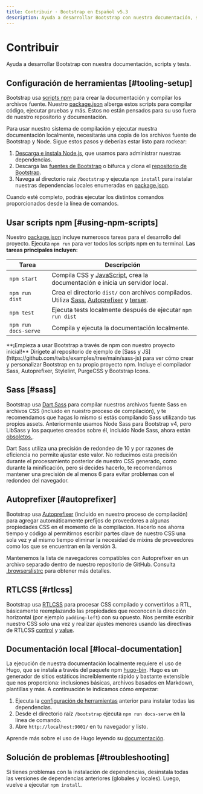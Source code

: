 ```yaml
---
title: Contribuir · Bootstrap en Español v5.3
description: Ayuda a desarrollar Bootstrap con nuestra documentación, scripts y tests.
---
```


# Contribuir

Ayuda a desarrollar Bootstrap con nuestra documentación, scripts y tests.

<MainBanner />

## Configuración de herramientas [#tooling-setup]

Bootstrap usa [scripts npm](https://docs.npmjs.com/misc/scripts/) para crear la documentación y compilar los archivos fuente. Nuestro [package.json](https://github.com/twbs/bootstrap/blob/v5.3.2/package.json) alberga estos scripts para compilar código, ejecutar pruebas y más. Estos no están pensados para su uso fuera de nuestro repositorio y documentación.

Para usar nuestro sistema de compilación y ejecutar nuestra documentación localmente, necesitarás una copia de los archivos fuente de Bootstrap y Node. Sigue estos pasos y deberías estar listo para rockear:

1.  [Descarga e instala Node.js](https://nodejs.org/en/download/), que usamos para administrar nuestras dependencias.
2.  Descarga las [fuentes de Bootstrap](https://github.com/twbs/bootstrap/archive/v5.3.2.zip) o bifurca y clona el [repositorio de Bootstrap](https://github.com/twbs/bootstrap).
3.  Navega al directorio raíz `/bootstrap` y ejecuta `npm install` para instalar nuestras dependencias locales enumeradas en [package.json](https://github.com/twbs/bootstrap/blob/v5.3.2/package.json).

Cuando esté completo, podrás ejecutar los distintos comandos proporcionados desde la línea de comandos.

## Usar scripts npm [#using-npm-scripts]

Nuestro [package.json](https://github.com/twbs/bootstrap/blob/v5.3.2/package.json) incluye numerosos tareas para el desarrollo del proyecto. Ejecuta `npm run` para ver todos los scripts npm en tu terminal. **Las tareas principales incluyen:**

| Tarea | Descripción |
| --- | --- |
| `npm start` | Compila CSS y [JavaScript](https://esdocu.dev/javascript), crea la documentación e inicia un servidor local. |
| `npm run dist` | Crea el directorio `dist/` con archivos compilados. Utiliza [Sass](https://sass-lang.com/), [Autoprefixer](https://github.com/postcss/autoprefixer) y [terser](https://github.com/terser/terser). |
| `npm test` | Ejecuta tests localmente después de ejecutar `npm run dist` |
| `npm run docs-serve` | Compila y ejecuta la documentación localmente. |

<Callout type="info" emoji="">
**¡Empieza a usar Bootstrap a través de npm con nuestro proyecto inicial!** Dirígete al repositorio de ejemplo de [Sass y JS](https://github.com/twbs/examples/tree/main/sass-js) para ver cómo crear y personalizar Bootstrap en tu propio proyecto npm. Incluye el compilador Sass, Autoprefixer, Stylelint, PurgeCSS y Bootstrap Icons.
</Callout>

## Sass [#sass]

Bootstrap usa [Dart Sass](https://sass-lang.com/dart-sass) para compilar nuestros archivos fuente Sass en archivos CSS (incluido en nuestro proceso de compilación), y te recomendamos que hagas lo mismo si estás compilando Sass utilizando tus propios assets. Anteriormente usamos Node Sass para Bootstrap v4, pero LibSass y los paquetes creados sobre él, incluido Node Sass, ahora están [obsoletos.](https://sass-lang.com/blog/libsass-is-deprecated).

Dart Sass utiliza una precisión de redondeo de 10 y por razones de eficiencia no permite ajustar este valor. No reducimos esta precisión durante el procesamiento posterior de nuestro CSS generado, como durante la minificación, pero si decides hacerlo, te recomendamos mantener una precisión de al menos 6 para evitar problemas con el redondeo del navegador.

## Autoprefixer [#autoprefixer]

Bootstrap usa [Autoprefixer](https://github.com/postcss/autoprefixer) (incluido en nuestro proceso de compilación) para agregar automáticamente prefijos de proveedores a algunas propiedades CSS en el momento de la compilación. Hacerlo nos ahorra tiempo y código al permitirnos escribir partes clave de nuestro CSS una sola vez y al mismo tiempo eliminar la necesidad de mixins de proveedores como los que se encuentran en la versión 3.

Mantenemos la lista de navegadores compatibles con Autoprefixer en un archivo separado dentro de nuestro repositorio de GitHub. Consulta [.browserslistrc](https://github.com/twbs/bootstrap/blob/v5.3.2/.browserslistrc) para obtener más detalles.

## RTLCSS [#rtlcss]

Bootstrap usa [RTLCSS](https://rtlcss.com/) para procesar CSS compilado y convertirlos a RTL, básicamente reemplazando las propiedades que reconocen la dirección horizontal (por ejemplo `padding-left`) con su opuesto. Nos permite escribir nuestro CSS solo una vez y realizar ajustes menores usando las directivas de RTLCSS [control](https://rtlcss.com/learn/usage-guide/control-directives/) y [value](https://rtlcss.com/learn/usage-guide/value-directives/).

<ContentSuggestion />

## Documentación local [#local-documentation]

La ejecución de nuestra documentación localmente requiere el uso de Hugo, que se instala a través del paquete npm [hugo-bin](https://www.npmjs.com/package/hugo-bin). Hugo es un generador de sitios estáticos increíblemente rápido y bastante extensible que nos proporciona: inclusiones básicas, archivos basados en Markdown, plantillas y más. A continuación te indicamos cómo empezar:

1.  Ejecuta la [configuración de herramientas](#tooling-setup) anterior para instalar todas las dependencias.
2.  Desde el directorio raíz `/bootstrap` ejecuta `npm run docs-serve` en la línea de comando.
3.  Abre `http://localhost:9001/` en tu navegador y listo.

Aprende más sobre el uso de Hugo leyendo su [documentación](https://gohugo.io/documentation/).

## Solución de problemas [#troubleshooting]

Si tienes problemas con la instalación de dependencias, desinstala todas las versiones de dependencias anteriores (globales y locales). Luego, vuelve a ejecutar `npm install`.